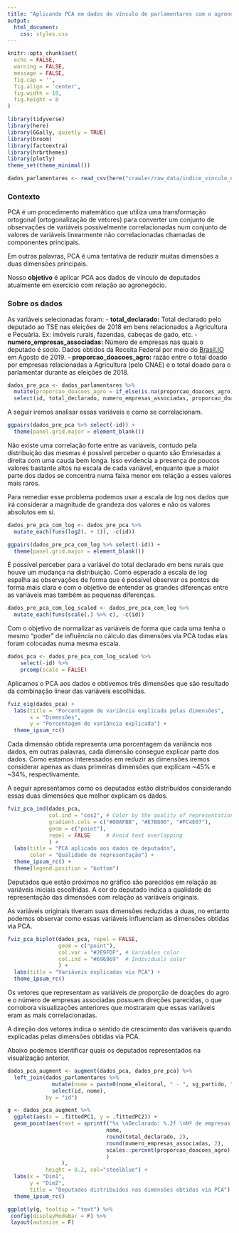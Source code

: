 ```yaml
---
title: "Aplicando PCA em dados de vínculo de parlamentares com o agronegócio"
output: 
  html_document:
    css: styles.css
---
```


```r
knitr::opts_chunk$set(
  echo = FALSE,
  warning = FALSE,
  message = FALSE,
  fig.cap = '',
  fig.align = 'center',
  fig.width = 10,
  fig.height = 8
)
```

```r
library(tidyverse)
library(here)
library(GGally, quietly = TRUE)
library(broom)
library(factoextra)
library(hrbrthemes)
library(plotly)
theme_set(theme_minimal())
```

```r
dados_parlamentares <- read_csv(here("crawler/raw_data/indice_vinculo_economico_agro.csv"), col_types = cols(id = "c"))
```

### Contexto

PCA é um procedimento matemático que utiliza uma transformação ortogonal (ortogonalização de vetores) para converter um conjunto de observações de variáveis possivelmente correlacionadas num conjunto de valores de variáveis linearmente não correlacionadas chamadas de componentes principais.

Em outras palavras, PCA é uma tentativa de reduzir muitas dimensões a duas dimensões principais.

Nosso **objetivo** é aplicar PCA aos dados de vínculo de deputados atualmente em exercício com relação ao agronegócio.

### Sobre os dados

As variáveis selecionadas foram:
- **total_declarado:** Total declarado pelo deputado ao TSE nas eleições de 2018 em bens relacionados a Agricultura e Pecuária. Ex: imóveis rurais, fazendas, cabeças de gado, etc.
- **numero_empresas_associadas:** Número de empresas nas quais o deputado é sócio. Dados obtidos da Receita Federal por meio do [Brasil.IO](brasil.io) em Agosto de 2019.
- **proporcao_doacoes_agro:** razão entre o total doado por empresas relacionadas a Agricultura (pelo CNAE) e o total doado para o parlamentar durante as eleições de 2018.
<!-- Adicione mais colunas conforme mais variáveis forem sendo calculadas -->

```r
dados_pre_pca <- dados_parlamentares %>% 
  mutate(proporcao_doacoes_agro = if_else(is.na(proporcao_doacoes_agro), 0, proporcao_doacoes_agro)) %>% 
  select(id, total_declarado, numero_empresas_associadas, proporcao_doacoes_agro)
```

A seguir iremos analisar essas variáveis e como se correlacionam.

```r
ggpairs(dados_pre_pca %>% select(-id)) +
  theme(panel.grid.major = element_blank())
```

Não existe uma correlação forte entre as variáveis, contudo pela distribuição das mesmas é possível perceber o quanto são Enviesadas a direita com uma cauda bem longa. Isso evidencia a presença de poucos valores bastante altos na escala de cada variável, enquanto que a maior parte dos dados se concentra numa faixa menor em relação a esses valores mais raros.

Para remediar esse problema podemos usar a escala de log nos dados que irá considerar a magnitude de grandeza dos valores e não os valores absolutos em si.

```r
dados_pre_pca_com_log <- dados_pre_pca %>% 
  mutate_each(funs(log2(. + 1)), -c(id))
```

```r
ggpairs(dados_pre_pca_com_log %>% select(-id)) +
  theme(panel.grid.major = element_blank())
```

É possível perceber para a variável do total declarado em bens rurais que houve um mudança na distribuição. Como esperado a escala de log espalha as observações de forma que é possível observar os pontos de forma mais clara e com o objetivo de entender as grandes diferenças entre as variáveis mas também as pequenas diferenças.

```r
dados_pre_pca_com_log_scaled <- dados_pre_pca_com_log %>% 
  mutate_each(funs(scale(.) %>% c), -c(id))
```

Com o objetivo de normalizar as variáveis de forma que cada uma tenha o mesmo "poder" de influência no cálculo das dimensões via PCA todas elas foram colocadas numa mesma escala.

```r
dados_pca <- dados_pre_pca_com_log_scaled %>% 
    select(-id) %>%
    prcomp(scale = FALSE) 
```

Aplicamos o PCA aos dados e obtivemos três dimensões que são resultado da combinação linear das variáveis escolhidas.

```r
fviz_eig(dados_pca) +
  labs(title = "Porcentagem de variância explicada pelas dimensões",
       x = "Dimensões",
       y = "Porcentagem de varîância explicada") +
  theme_ipsum_rc()
```

Cada dimensão obtida representa uma porcentagem da variância nos dados, em outras palavras, cada dimensão consegue explicar parte dos dados. Como estamos interessados em reduzir as dimensões iremos considerar apenas as duas primeiras dimensões que explicam ~45% e ~34%, respectivamente.

A seguir apresentamos como os deputados estão distribuídos considerando essas duas dimensões que melhor explicam os dados.

```r
fviz_pca_ind(dados_pca,
             col.ind = "cos2", # Color by the quality of representation
             gradient.cols = c("#00AFBB", "#E7B800", "#FC4E07"),
             geom = c("point"),
             repel = FALSE     # Avoid text overlapping
             ) +
  labs(title = "PCA aplicado aos dados de deputados",
       color = "Qualidade de representação") +
  theme_ipsum_rc() +
  theme(legend.position = "bottom")
```

Deputados que estão próximos no gráfico são parecidos em relação as variáveis iniciais escolhidas.
A cor do deputado indica a qualidade de representação das dimensões com relação as variáveis originais.

As variáveis originais tiveram suas dimensões reduzidas a duas, no entanto podemos observar como essas variáveis influenciam as dimensões obtidas via PCA.

```r
fviz_pca_biplot(dados_pca, repel = FALSE,
                geom = c("point"),
                col.var = "#2E9FDF", # Variables color
                col.ind = "#696969"  # Individuals color
                ) +
  labs(title = "Variáveis explicadas via PCA") +
  theme_ipsum_rc()
```

Os vetores que representam as variáveis de proporção de doações do agro e o número de empresas associadas possuem direções parecidas, o que corrobora visualizações anteriores que mostraram que essas variáveis eram as mais correlacionadas.

A direção dos vetores indica o sentido de crescimento das variáveis quando explicadas pelas dimensões obtidas via PCA.

Abaixo podemos identificar quais os deputados representados na visualização anterior.
```r
dados_pca_augment <- augment(dados_pca, dados_pre_pca) %>% 
  left_join(dados_parlamentares %>% 
              mutate(nome = paste0(nome_eleitoral, " - ", sg_partido, "/", uf)) %>% 
              select(id, nome),
            by = "id")
```

```r
g <- dados_pca_augment %>%
  ggplot(aes(x = .fittedPC1, y = .fittedPC2)) +
  geom_point(aes(text = sprintf("%s \nDeclarado: %.2f \nNº de empresas: %.2f \nDoações Agro: %s",
                               nome,
                               round(total_declarado, 2),
                               round(numero_empresas_associadas, 2),
                               scales::percent(proporcao_doacoes_agro)
                               )
                 ),
            height = 0.2, col="steelblue") +
  labs(x = "Dim1",
       y = "Dim2",
       title = "Deputados distribuídos nas dimensões obtidas via PCA") +
  theme_ipsum_rc()

ggplotly(g, tooltip = "text") %>%
 config(displayModeBar = F) %>%
 layout(autosize = F)
```

